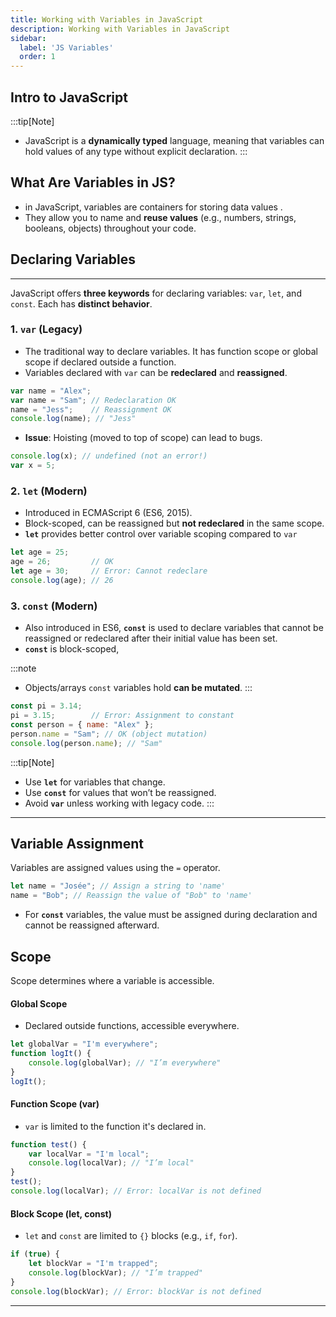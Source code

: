 ```yaml
---
title: Working with Variables in JavaScript
description: Working with Variables in JavaScript
sidebar:
  label: 'JS Variables'
  order: 1
---
```


## Intro to JavaScript
:::tip[Note]
- JavaScript is a **dynamically typed** language, meaning that variables can hold values of any type without explicit declaration.
:::

## What Are Variables in JS? 
- in JavaScript, variables are containers for storing data values .
- They allow you to name and **reuse values** (e.g., numbers, strings, booleans, objects) throughout your code.

## Declaring Variables
---
JavaScript offers **three keywords** for declaring variables: `var`, `let`, and `const`. Each has **distinct behavior**.

### 1. `var` (Legacy)
- The traditional way to declare variables. It has function scope or global scope if declared outside a function.
- Variables declared with `var` can be **redeclared** and **reassigned**.  

```javascript title="Example: Declaring variables with var" 
var name = "Alex";
var name = "Sam"; // Redeclaration OK
name = "Jess";    // Reassignment OK
console.log(name); // "Jess"
```
- **Issue**: Hoisting (moved to top of scope) can lead to bugs.
```javascript
console.log(x); // undefined (not an error!)
var x = 5;
```

### 2. `let` (Modern)
- Introduced in ECMAScript 6 (ES6, 2015).
- Block-scoped, can be reassigned but **not redeclared** in the same scope.
- **`let`** provides better control over variable scoping compared to `var`

```javascript title="Example: Declaring variables with let"
let age = 25;
age = 26;         // OK
let age = 30;     // Error: Cannot redeclare
console.log(age); // 26
```

### 3. `const` (Modern)
- Also introduced in ES6, **`const`** is used to declare variables that cannot be reassigned or redeclared after their initial value has been set.  
- **`const`** is block-scoped, 

:::note
- Objects/arrays `const` variables hold **can be mutated**.
:::

```javascript title="Example: Declaring variables with const" 
const pi = 3.14;
pi = 3.15;        // Error: Assignment to constant
const person = { name: "Alex" };
person.name = "Sam"; // OK (object mutation)
console.log(person.name); // "Sam"
```
:::tip[Note]
- Use **`let`** for variables that change.
- Use **`const`** for values that won’t be reassigned.
- Avoid **`var`** unless working with legacy code.
:::
---

## Variable Assignment

Variables are assigned values using the `=` operator.

```javascript title="Example: Assigning value to a JS variable"
let name = "Josée"; // Assign a string to 'name'
name = "Bob"; // Reassign the value of "Bob" to 'name'
```

- For **`const`** variables, the value must be assigned during declaration and cannot be reassigned afterward.


## Scope
Scope determines where a variable is accessible.

#### **Global Scope**
- Declared outside functions, accessible everywhere.
```javascript
let globalVar = "I'm everywhere";
function logIt() {
    console.log(globalVar); // "I’m everywhere"
}
logIt();
```

#### **Function Scope (var)**
- `var` is limited to the function it's declared in.
```javascript
function test() {
    var localVar = "I'm local";
    console.log(localVar); // "I’m local"
}
test();
console.log(localVar); // Error: localVar is not defined
```

#### **Block Scope (let, const)**
- `let` and `const` are limited to `{}` blocks (e.g., `if`, `for`).
```javascript
if (true) {
    let blockVar = "I'm trapped";
    console.log(blockVar); // "I’m trapped"
}
console.log(blockVar); // Error: blockVar is not defined
```

---
